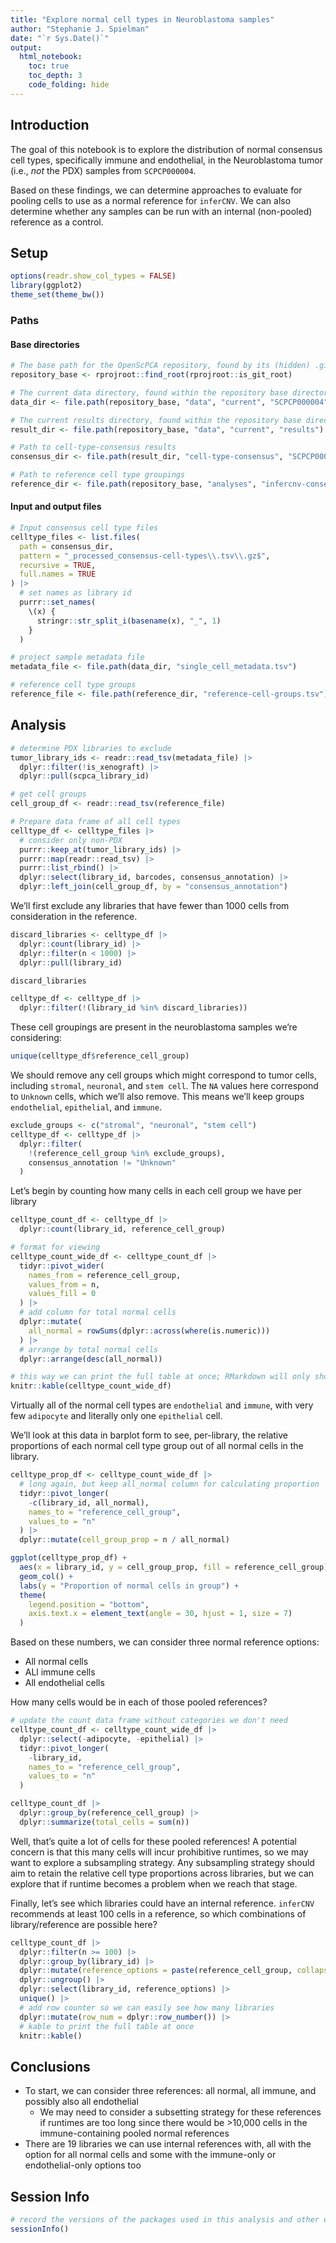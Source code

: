 ```yaml
---
title: "Explore normal cell types in Neuroblastoma samples"
author: "Stephanie J. Spielman"
date: "`r Sys.Date()`"
output:
  html_notebook:
    toc: true
    toc_depth: 3
    code_folding: hide
---
```



## Introduction

The goal of this notebook is to explore the distribution of normal consensus cell types, specifically immune and endothelial, in the Neuroblastoma tumor (i.e., _not_ the PDX) samples from `SCPCP000004`.

Based on these findings, we can determine approaches to evaluate for pooling cells to use as a normal reference for `inferCNV`.
We can also determine whether any samples can be run with an internal (non-pooled) reference as a control.

## Setup

```r
options(readr.show_col_types = FALSE)
library(ggplot2)
theme_set(theme_bw())
```

### Paths

#### Base directories


```r
# The base path for the OpenScPCA repository, found by its (hidden) .git directory
repository_base <- rprojroot::find_root(rprojroot::is_git_root)

# The current data directory, found within the repository base directory
data_dir <- file.path(repository_base, "data", "current", "SCPCP000004")

# The current results directory, found within the repository base directory
result_dir <- file.path(repository_base, "data", "current", "results")

# Path to cell-type-consensus results
consensus_dir <- file.path(result_dir, "cell-type-consensus", "SCPCP000004")

# Path to reference cell type groupings
reference_dir <- file.path(repository_base, "analyses", "infercnv-consensus-cell-type", "references")
```

#### Input and output files

```r
# Input consensus cell type files
celltype_files <- list.files(
  path = consensus_dir,
  pattern = "_processed_consensus-cell-types\\.tsv\\.gz$",
  recursive = TRUE,
  full.names = TRUE
) |>
  # set names as library id
  purrr::set_names(
    \(x) {
      stringr::str_split_i(basename(x), "_", 1)
    }
  )

# project sample metadata file
metadata_file <- file.path(data_dir, "single_cell_metadata.tsv")

# reference cell type groups
reference_file <- file.path(reference_dir, "reference-cell-groups.tsv")
```


## Analysis

```r
# determine PDX libraries to exclude
tumor_library_ids <- readr::read_tsv(metadata_file) |>
  dplyr::filter(!is_xenograft) |>
  dplyr::pull(scpca_library_id)

# get cell groups
cell_group_df <- readr::read_tsv(reference_file)

# Prepare data frame of all cell types
celltype_df <- celltype_files |>
  # consider only non-PDX
  purrr::keep_at(tumor_library_ids) |>
  purrr::map(readr::read_tsv) |>
  purrr::list_rbind() |>
  dplyr::select(library_id, barcodes, consensus_annotation) |>
  dplyr::left_join(cell_group_df, by = "consensus_annotation")
```

We'll first exclude any libraries that have fewer than 1000 cells from consideration in the reference.

```r
discard_libraries <- celltype_df |>
  dplyr::count(library_id) |>
  dplyr::filter(n < 1000) |>
  dplyr::pull(library_id)

discard_libraries
```

```r
celltype_df <- celltype_df |>
  dplyr::filter(!(library_id %in% discard_libraries))
```

These cell groupings are present in the neuroblastoma samples we're considering:

```r
unique(celltype_df$reference_cell_group)
```

We should remove any cell groups which might correspond to tumor cells, including `stromal`, `neuronal`, and `stem cell`.
The `NA` values here correspond to `Unknown` cells, which we'll also remove.
This means we'll keep groups `endothelial`, `epithelial`, and `immune`.

```r
exclude_groups <- c("stromal", "neuronal", "stem cell")
celltype_df <- celltype_df |>
  dplyr::filter(
    !(reference_cell_group %in% exclude_groups),
    consensus_annotation != "Unknown"
  )
```



Let's begin by counting how many cells in each cell group we have per library

```r
celltype_count_df <- celltype_df |>
  dplyr::count(library_id, reference_cell_group)

# format for viewing
celltype_count_wide_df <- celltype_count_df |>
  tidyr::pivot_wider(
    names_from = reference_cell_group,
    values_from = n,
    values_fill = 0
  ) |>
  # add column for total normal cells
  dplyr::mutate(
    all_normal = rowSums(dplyr::across(where(is.numeric)))
  ) |>
  # arrange by total normal cells
  dplyr::arrange(desc(all_normal))

# this way we can print the full table at once; RMarkdown will only show 10 rows at once
knitr::kable(celltype_count_wide_df)
```

Virtually all of the normal cell types are `endothelial` and `immune`, with very few `adipocyte` and literally only one `epithelial` cell.

We'll look at this data in barplot form to see, per-library, the relative proportions of each normal cell type group out of all normal cells in the library.


```r
celltype_prop_df <- celltype_count_wide_df |>
  # long again, but keep all_normal column for calculating proportion
  tidyr::pivot_longer(
    -c(library_id, all_normal),
    names_to = "reference_cell_group",
    values_to = "n"
  ) |>
  dplyr::mutate(cell_group_prop = n / all_normal)

ggplot(celltype_prop_df) +
  aes(x = library_id, y = cell_group_prop, fill = reference_cell_group) +
  geom_col() +
  labs(y = "Proportion of normal cells in group") +
  theme(
    legend.position = "bottom",
    axis.text.x = element_text(angle = 30, hjust = 1, size = 7)
  )
```

Based on these numbers, we can consider three normal reference options:

* All normal cells
* ALl immune cells
* All endothelial cells

How many cells would be in each of those pooled references?

```r
# update the count data frame without categories we don't need
celltype_count_df <- celltype_count_wide_df |>
  dplyr::select(-adipocyte, -epithelial) |>
  tidyr::pivot_longer(
    -library_id,
    names_to = "reference_cell_group",
    values_to = "n"
  )

celltype_count_df |>
  dplyr::group_by(reference_cell_group) |>
  dplyr::summarize(total_cells = sum(n))
```

Well, that's quite a lot of cells for these pooled references!
A potential concern is that this many cells will incur prohibitive runtimes, so we may want to explore a subsampling strategy.
Any subsampling strategy should aim to retain the relative cell type proportions across libraries, but we can explore that if runtime becomes a problem when we reach that stage.

Finally, let's see which libraries could have an internal reference.
`inferCNV` recommends at least 100 cells in a reference, so which combinations of library/reference are possible here?

```r
celltype_count_df |>
  dplyr::filter(n >= 100) |>
  dplyr::group_by(library_id) |>
  dplyr::mutate(reference_options = paste(reference_cell_group, collapse = ", ")) |>
  dplyr::ungroup() |>
  dplyr::select(library_id, reference_options) |>
  unique() |>
  # add row counter so we can easily see how many libraries
  dplyr::mutate(row_num = dplyr::row_number()) |>
  # kable to print the full table at once
  knitr::kable()
```

## Conclusions

* To start, we can consider three references: all normal, all immune, and possibly also all endothelial
  * We may need to consider a subsetting strategy for these references if runtimes are too long since there would be >10,000 cells in the immune-containing pooled normal references
* There are 19 libraries we can use internal references with, all with the option for all normal cells and some with the immune-only or endothelial-only options too


## Session Info

```r
# record the versions of the packages used in this analysis and other environment information
sessionInfo()
```
